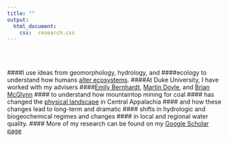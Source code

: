 ```yaml
---
title: ""
output:
  html_document:
    css:  research.css
---
```

<br>
<br>

####I use ideas from geomorphology, hydrology, and
####ecology to understand how humans [alter ecosystems](http://www.annualreviews.org/doi/abs/10.1146/annurev-environ-121012-100957).
####At Duke University, I have worked with my advisers
####[Emily Bernhardt](http://bernhardtlab.weebly.com/), [Martin Doyle](http://sites.nicholas.duke.edu/martindoyle/), and [Brian McGlynn](http://www.mcglynnlab.com/)
#### to understand how mountaintop mining for coal
#### has changed the [physical landscape](http://pubs.acs.org/doi/full/10.1021/acs.est.5b04532) in Central Appalachia
#### and how these changes lead to long-term and dramatic 
#### shifts in hydrologic and biogeochemical regimes and changes
#### in local and regional water quality. 
#### More of my research can be found on my [Google Scholar page](https://scholar.google.com/citations?user=gsgbDNwAAAAJ&hl=en&oi=ao)

